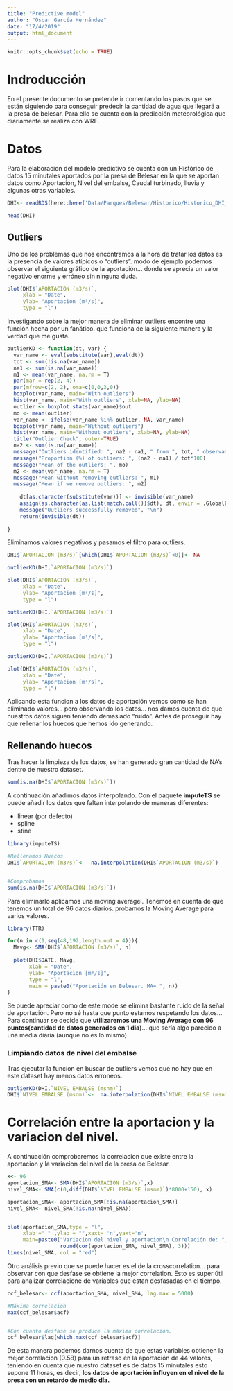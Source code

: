 ```yaml
---
title: "Predictive model"
author: "Óscar García Hernández"
date: "17/4/2019"
output: html_document
---
```


```r
knitr::opts_chunk$set(echo = TRUE)
```


# Indroducción

En el presente documento se pretende ir comentando los pasos que se están siguiendo para conseguir predecir la cantidad de agua que llegará a la presa de belesar. Para ello se cuenta con la predicción meteorológica que diariamente se realiza con WRF.

# Datos

Para la elaboracion del modelo predictivo se cuenta con un Histórico de datos 15 minutales aportados por la presa de Belesar en la que se aportan datos como Aportación, Nivel del embalse, Caudal turbinado, lluvia y algunas otras variables. 

```r
DHI<- readRDS(here::here('Data/Parques/Belesar/Historico/Historico_DHI_Belesar.RDS'))

head(DHI)
```


## Outliers

Uno de los problemas que nos encontramos a la hora de tratar los datos es la presencia de valores atípicos o "outliers". modo de ejemplo podemos observar el siguiente gráfico de la aportación... donde se aprecia un valor negativo enorme y erróneo sin ninguna duda. 

```r
plot(DHI$`APORTACION (m3/s)`,
     xlab = "Date",
     ylab= "Aportacion [m³/s]",
     type = "l")
```


Investigando sobre la mejor manera de eliminar outliers encontre una función hecha por un fanático. que funciona de la siguiente manera y la verdad que me gusta. 

```r


outlierKD <- function(dt, var) {
  var_name <- eval(substitute(var),eval(dt))
  tot <- sum(!is.na(var_name))
  na1 <- sum(is.na(var_name))
  m1 <- mean(var_name, na.rm = T)
  par(mar = rep(2, 4))
  par(mfrow=c(2, 2), oma=c(0,0,3,0))
  boxplot(var_name, main="With outliers")
  hist(var_name, main="With outliers", xlab=NA, ylab=NA)
  outlier <- boxplot.stats(var_name)$out
  mo <- mean(outlier)
  var_name <- ifelse(var_name %in% outlier, NA, var_name)
  boxplot(var_name, main="Without outliers")
  hist(var_name, main="Without outliers", xlab=NA, ylab=NA)
  title("Outlier Check", outer=TRUE)
  na2 <- sum(is.na(var_name))
  message("Outliers identified: ", na2 - na1, " from ", tot, " observations")
  message("Proportion (%) of outliers: ", (na2 - na1) / tot*100)
  message("Mean of the outliers: ", mo)
  m2 <- mean(var_name, na.rm = T)
  message("Mean without removing outliers: ", m1)
  message("Mean if we remove outliers: ", m2)
  
    dt[as.character(substitute(var))] <- invisible(var_name)
    assign(as.character(as.list(match.call())$dt), dt, envir = .GlobalEnv)
    message("Outliers successfully removed", "\n")
    return(invisible(dt))
   
}

```

Eliminamos valores negativos y pasamos el filtro para outliers. 

```r
DHI$`APORTACION (m3/s)`[which(DHI$`APORTACION (m3/s)`<0)]<- NA 

outlierKD(DHI,`APORTACION (m3/s)`)
```
```r
plot(DHI$`APORTACION (m3/s)`,
     xlab = "Date",
     ylab= "Aportacion [m³/s]",
     type = "l")
```
```r
outlierKD(DHI,`APORTACION (m3/s)`)


```
```r
plot(DHI$`APORTACION (m3/s)`,
     xlab = "Date",
     ylab= "Aportacion [m³/s]",
     type = "l")

```

```r
outlierKD(DHI,`APORTACION (m3/s)`)


```
```r
plot(DHI$`APORTACION (m3/s)`,
     xlab = "Date",
     ylab= "Aportacion [m³/s]",
     type = "l")
```

Aplicando esta funcion a los datos de aportación vemos como se han eliminado  valores... pero observando los datos... nos damos cuenta de que nuestros datos siguen teniendo demasiado "ruido".  Antes de proseguir hay que rellenar los huecos que hemos ido generando. 

## Rellenando huecos
Tras hacer la limpieza de los datos, se han generado gran cantidad de NA's dentro de nuestro dataset.
```r
sum(is.na(DHI$`APORTACION (m3/s)`))
```


A continuación añadimos datos interpolando. Con el paquete **imputeTS** se puede añadir los datos que faltan interpolando de maneras diferentes: 

+ linear (por defecto)
+ spline
+ stine 

```r
library(imputeTS)

#Rellenamos Huecos
DHI$`APORTACION (m3/s)`<-  na.interpolation(DHI$`APORTACION (m3/s)`)


#Comprobamos
sum(is.na(DHI$`APORTACION (m3/s)`))
```


Para eliminarlo aplicamos una moving averagel. Tenemos en cuenta de que tenemos un total de 96 datos diarios. probamos la Moving Average para varios valores.
```r
library(TTR)

for(n in c(1,seq(48,192,length.out = 4))){
  Mavg<- SMA(DHI$`APORTACION (m3/s)`, n) 
  
  plot(DHI$DATE, Mavg,
       xlab = "Date",
       ylab= "Aportacion [m³/s]", 
       type = "l",
       main = paste0("Aportación en Belesar. MA= ", n))
}

```



Se puede apreciar como de este mode se elimina bastante ruido de la señal de aportación. Pero no sé hasta que punto estamos respetando los datos... Para continuar se decide que **utilizaremos una Moving Average con 96 puntos(cantidad de datos generados en 1 dia)**... que sería algo parecido a una media diaria (aunque no es lo mismo). 

### Limpiando datos de nivel del embalse

Tras ejecutar la funcion en buscar de outliers vemos que no hay que en este dataset hay menos datos erroneos. 

```r
outlierKD(DHI,`NIVEL EMBALSE (msnm)`)
DHI$`NIVEL EMBALSE (msnm)`<-  na.interpolation(DHI$`NIVEL EMBALSE (msnm)`)
```


# Correlación entre la aportacion y la variacion del nivel. 

A continuación comprobaremos la correlacion que existe entre la aportacion y la variacion del nivel de la presa de Belesar. 


```r
x<- 96
aportacion_SMA<- SMA(DHI$`APORTACION (m3/s)`,x)
nivel_SMA<- SMA(c(0,diff(DHI$`NIVEL EMBALSE (msnm)`)*8000+150), x)

aportacion_SMA<- aportacion_SMA[!is.na(aportacion_SMA)]
nivel_SMA<- nivel_SMA[!is.na(nivel_SMA)]


plot(aportacion_SMA,type = "l",
     xlab =" " ,ylab = "",xaxt= 'n',yaxt='n',
     main=paste0("Variacion del nivel y aportacion\n Correlación de: ", 
                 round(cor(aportacion_SMA, nivel_SMA), 3)))
lines(nivel_SMA, col = "red")
```

Otro análisis previo que se puede hacer es el de la crosscorrelation... para observar con que desfase se obtiene la mejor correlation. Esto es super útil para analizar correlacione de variables que estan desfasadas en el tiempo. 

```r
ccf_belesar<- ccf(aportacion_SMA, nivel_SMA, lag.max = 5000)
```

```r
#Máxima correlación
max(ccf_belesar$acf)


#Con cuanto desfase se produce la máxima correlación. 
ccf_belesar$lag[which.max(ccf_belesar$acf)]
```

De esta manera podemos darnos cuenta de que estas variables obtienen la mejor correlacion (0.58) para un retraso en la aportación de 44 valores, teniendo en cuenta que nuestro dataset es de datos 15 minutales esto supone  11 horas, es decir, **los datos de aportación influyen en el nivel de la presa con un retardo de medio día.** 